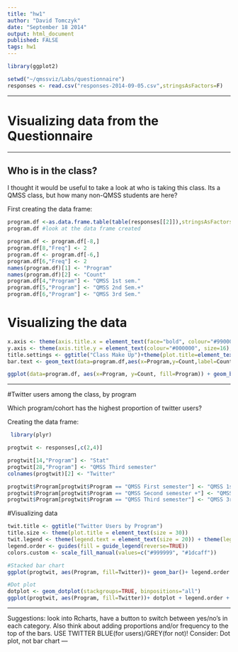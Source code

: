 ```yaml
---
title: "hw1"
author: "David Tomczyk"
date: "September 18 2014"
output: html_document
published: FALSE
tags: hw1
---
```

```r

library(ggplot2)

setwd("~/qmssviz/Labs/questionnaire")
responses <- read.csv("responses-2014-09-05.csv",stringsAsFactors=F)
```
---

# Visualizing data from the Questionnaire

---

## Who is in the class?

I thought it would be useful to take a look at who is taking this class. Its a QMSS class, but how many non-QMSS students are here?

First creating the data frame:
```r
program.df <-as.data.frame.table(table(responses[[2]]),stringsAsFactors=FALSE)
program.df #look at the data frame created

program.df <- program.df[-8,]
program.df[8,"Freq"] <- 2
program.df <- program.df[-6,]
program.df[6,"Freq"] <- 2
names(program.df)[1] <- "Program"
names(program.df)[2] <- "Count"
program.df[4,"Program"] <- "QMSS 1st sem."
program.df[5,"Program"] <- "QMSS 2nd Sem.+"
program.df[6,"Program"] <- "QMSS 3rd Sem."
```

# Visualizing the data

```r
x.axis <- theme(axis.title.x = element_text(face="bold", colour="#990000", size=20), axis.text.x  = element_text(colour="#000000", angle=0, size=14))
y.axis <- theme(axis.title.y = element_text(colour="#000000", size=16), axis.text.y  = element_text(angle=0, vjust=0.5, size=14))
title.settings <- ggtitle("Class Make Up")+theme(plot.title=element_text(face="bold", size=28))#why is my tital disappearing????
bar.text <- geom_text(data=program.df,aes(x=Program,y=Count,label=Count),vjust=0)

ggplot(data=program.df, aes(x=Program, y=Count, fill=Program)) + geom_bar(stat="identity")+guides(fill=FALSE)+bar.text+x.axis+y.axis+title.settings

```
---

#Twitter users among the class, by program

Which program/cohort has the highest proportion of twitter users?

Creating the data frame:
```r
 library(plyr)

progtwit <- responses[,c(2,4)]

progtwit[14,"Program"] <- "Stat"
progtwit[28,"Program"] <- "QMSS Third semester"
colnames(progtwit)[2] <- "Twitter"

progtwit$Program[progtwit$Program == "QMSS First semester"] <- "QMSS 1st Sem."
progtwit$Program[progtwit$Program == "QMSS Second semester +"] <- "QMSS 2nd Sem. +"
progtwit$Program[progtwit$Program == "QMSS Third semester"] <- "QMSS 3rd Sem."
```

#Visualizing data

```r

twit.title <- ggtitle("Twitter Users by Program")
title.size <- theme(plot.title = element_text(size = 30))
twit.legend <- theme(legend.text = element_text(size = 20)) + theme(legend.title = element_text(size = 25))
legend.order <- guides(fill = guide_legend(reverse=TRUE))
colors.custom <- scale_fill_manual(values=c("#999999", "#1dcaff"))

#Stacked bar chart
ggplot(progtwit, aes(Program, fill=Twitter))+ geom_bar()+ legend.order + colors.custom + twit.title + title.size + x.axis + y.axis + twit.legend #now title works?

#Dot plot
dotplot <- geom_dotplot(stackgroups=TRUE, binpositions="all")
ggplot(progtwit, aes(Program, fill=Twitter))+ dotplot + legend.order + colors.custom + twit.title + x.axis + y.axis+twit.legend+title.size

```
---

Suggestions:
look into Rcharts, have a button to switch between yes/no's in each category. Also think about adding proportions and/or frequency to the top of the bars. USE TWITTER BLUE(for users)/GREY(for not)! Consider: Dot plot, not bar chart
---